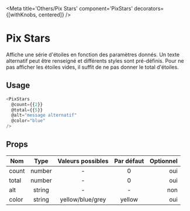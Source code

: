 
<Meta title='Others/Pix Stars' component='PixStars' decorators={[withKnobs, centered]} />

# Pix Stars

Affiche une série d'étoiles en fonction des paramètres donnés. 
Un texte alternatif peut être renseigné et différents styles sont pré-définis.
Pour ne pas afficher les étoiles vides, il suffit de ne pas donner le total d'étoiles.

<Canvas>
  <Story name="Pix Stars" story={stories.stars} height="60px" />
</Canvas>

## Usage

```javascript
<PixStars
  @count={{2}}
  @total={{5}}
  @alt="message alternatif"
  @color="blue"
/>
```

## Props

| Nom            |  Type   | Valeurs possibles | Par défaut | Optionnel |
| -------------- | :-----: | :---------------: | :--------: | --------: |
| count          | number  |         -         |     0      |       oui |
| total          | number  |         -         |     0      |       oui |
| alt            | string  |         -         |     -      |       non |
| color          | string  |  yellow/blue/grey |  yellow    |       oui |